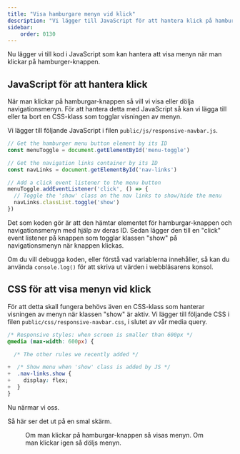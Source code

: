 ```yaml
---
title: "Visa hamburgare menyn vid klick"
description: "Vi lägger till JavaScript för att hantera klick på hamburger-knappen och visa och dölja menyn."
sidebar:
    order: 0130
---
```





Nu lägger vi till kod i JavaScript som kan hantera att visa menyn när man klickar på hamburger-knappen.



## JavaScript för att hantera klick

När man klickar på hamburgar-knappen så vill vi visa eller dölja navigationsmenyn. För att hantera detta med JavaScript så kan vi lägga till eller ta bort en CSS-klass som togglar visningen av menyn.

Vi lägger till följande JavaScript i filen `public/js/responsive-navbar.js`.

```js title="JavaScript för att hantera klick i public/js/responsive-navbar.js"
// Get the hamburger menu button element by its ID
const menuToggle = document.getElementById('menu-toggle')

// Get the navigation links container by its ID
const navLinks = document.getElementById('nav-links')

// Add a click event listener to the menu button
menuToggle.addEventListener('click', () => {
  // Toggle the 'show' class on the nav links to show/hide the menu
  navLinks.classList.toggle('show')
})
```

Det som koden gör är att den hämtar elementet för hamburgar-knappen och navigationsmenyn med hjälp av deras ID. Sedan lägger den till en "click" event listener på knappen som togglar klassen "show" på navigationsmenyn när knappen klickas.

Om du vill debugga koden, eller förstå vad variablerna innehåller, så kan du använda `console.log()` för att skriva ut värden i webbläsarens konsol. 



## CSS för att visa menyn vid klick

För att detta skall fungera behövs även en CSS-klass som hanterar visningen av menyn när klassen "show" är aktiv. Vi lägger till följande CSS i filen `public/css/responsive-navbar.css`, i slutet av vår media query.

```css title="CSS för att visa menyn i public/css/responsive-navbar.css"
/* Responsive styles: when screen is smaller than 600px */
@media (max-width: 600px) {

  /* The other rules we recently added */

+  /* Show menu when 'show' class is added by JS */
+  .nav-links.show {
+    display: flex;
+  }
}
```

Nu närmar vi oss.

Så här ser det ut på en smal skärm.


<Figure 
  src={resp21}
  caption="Header med navbar på en smal skärm."
/>

Om man klickar på hamburgar-knappen så visas menyn. Om man klickar igen så döljs menyn.

